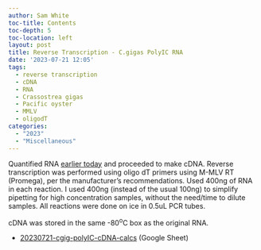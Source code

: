 ```yaml
---
author: Sam White
toc-title: Contents
toc-depth: 5
toc-location: left
layout: post
title: Reverse Transcription - C.gigas PolyIC RNA
date: '2023-07-21 12:05'
tags: 
  - reverse transcription
  - cDNA
  - RNA
  - Crassostrea gigas
  - Pacific oyster
  - MMLV
  - oligodT
categories: 
  - "2023"
  - "Miscellaneous"
---
```

Quantified RNA [earlier today]() and proceeded to make cDNA. Reverse transcription was performed using oligo dT primers using M-MLV RT (Promega), per the manufacturer's recommendations. Used 400ng of RNA in each reaction. I used 400ng (instead of the usual 100ng) to simplify pipetting for high concentration samples, without the need/time to dilute samples. All reactions were done on ice in 0.5uL PCR tubes.

cDNA was stored in the same -80<sup>o</sup>C box as the original RNA.

- [20230721-cgig-polyIC-cDNA-calcs](https://docs.google.com/spreadsheets/d/1YEChD7YUpG2kS5G9mGkBpmX0tVUVGfzLOWHgmLmROl0/edit?usp=sharing) (Google Sheet)

